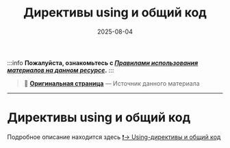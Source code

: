 ﻿---
sidebar_position: 5
title: "Директивы using и общий код"
description: ""
date: "2025-08-04"
converted: true
originalFile: "Директивы using и общий код.txt"
targetUrl: "https://zennolab.atlassian.net/wiki/spaces/RU/pages/492109917/using"
---
:::info **Пожалуйста, ознакомьтесь с [*Правилами использования материалов на данном ресурсе*](../Disclaimer).**
:::

> 🔗 **[Оригинальная страница](https://zennolab.atlassian.net/wiki/spaces/RU/pages/492109917/using)** — Источник данного материала

_______________________________________________  
# Директивы using и общий код

Подробное описание находится здесь [❗→ Using-директивы и общий код](https://zennolab.atlassian.net/wiki/spaces/RU/pages/534086229/Using- "https://zennolab.atlassian.net/wiki/spaces/RU/pages/534086229/Using-")